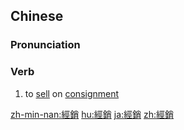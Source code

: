 {{also|经销}}
==Chinese==
{{zh-forms|s=经销}}

===Pronunciation===
{{zh-pron
|m=jīngxiāo
|c=ging1 siu1
|mn=keng-siau
|cat=v
}}

===Verb===
{{zh-verb}}

# to [[sell]] on [[consignment]]

{{zh-cat|Advanced}}

[[zh-min-nan:經銷]]
[[hu:經銷]]
[[ja:經銷]]
[[zh:經銷]]